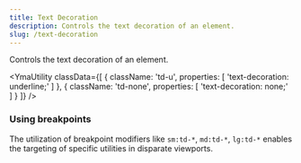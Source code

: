 ```yaml
---
title: Text Decoration
description: Controls the text decoration of an element.
slug: /text-decoration
---
```



Controls the text decoration of an element.

<YmaUtility
  classData={[
    {
        className: 'td-u',
        properties: [
            'text-decoration: underline;'
        ]
    },
    {
        className: 'td-none',
        properties: [
            'text-decoration: none;'
        ]
    }
  ]}
/>

### Using breakpoints

The utilization of breakpoint modifiers like `sm:td-*`, `md:td-*`, `lg:td-*` enables the targeting of specific utilities in disparate viewports.